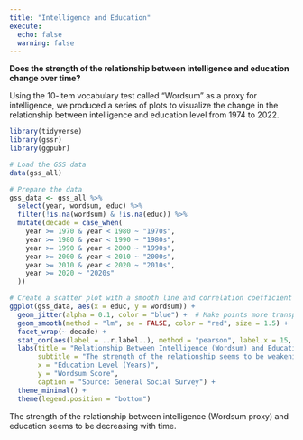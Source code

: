 ```yaml
---
title: "Intelligence and Education"
execute: 
  echo: false
  warning: false
---
```


**Does the strength of the relationship between intelligence and education change over time?**



Using the 10-item vocabulary test called "Wordsum" as a proxy for intelligence, we produced a series of plots to visualize the change in the relationship between intelligence and education level from 1974 to 2022.

```r
library(tidyverse)
library(gssr)
library(ggpubr)

# Load the GSS data
data(gss_all)

# Prepare the data
gss_data <- gss_all %>%
  select(year, wordsum, educ) %>%
  filter(!is.na(wordsum) & !is.na(educ)) %>%
  mutate(decade = case_when(
    year >= 1970 & year < 1980 ~ "1970s",
    year >= 1980 & year < 1990 ~ "1980s",
    year >= 1990 & year < 2000 ~ "1990s",
    year >= 2000 & year < 2010 ~ "2000s",
    year >= 2010 & year < 2020 ~ "2010s",
    year >= 2020 ~ "2020s"
  ))

# Create a scatter plot with a smooth line and correlation coefficient by decade
ggplot(gss_data, aes(x = educ, y = wordsum)) +
  geom_jitter(alpha = 0.1, color = "blue") +  # Make points more transparent
  geom_smooth(method = "lm", se = FALSE, color = "red", size = 1.5) +  # Increase line width and change color
  facet_wrap(~ decade) +
  stat_cor(aes(label = ..r.label..), method = "pearson", label.x = 15, label.y = 11, size = 4, color = "black") +  # Add correlation coefficient
  labs(title = "Relationship Between Intelligence (Wordsum) and Education Level by Decade",
       subtitle = "The strength of the relationship seems to be weakening with time",
       x = "Education Level (Years)",
       y = "Wordsum Score",
       caption = "Source: General Social Survey") +
  theme_minimal() +
  theme(legend.position = "bottom")
```

The strength of the relationship between intelligence (Wordsum proxy) and education seems to be decreasing with time.

